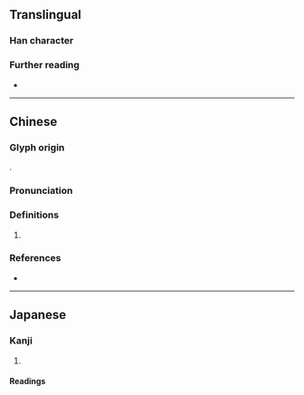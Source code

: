 {{character info}}
==Translingual==

===Han character===
{{Han char|rn=38|rad=女|as=12|sn=15|four=43450|canj=VYIA|ids=⿰女戠}}

===Further reading===
* {{Han ref|kx=0271.150|dkj=06722|hdz=21082.100|uh=5B02|ud=23298|bh=E55B|bd=58715}}

----

==Chinese==
{{zh-forms|s=𡛰}}

===Glyph origin===
{{Han compound|女|戠|c1=s|c2=p|ls=psc|t1=woman}}.

===Pronunciation===
{{zh-pron
|m=zhí
|c=zik1
|mc=y
|oc=y
|cat=pn
}}

===Definitions===
{{head|zh|Han character}}

# {{zh-used2|n}}

===References===
* {{R:yue:Hanzi}}

----

==Japanese==

===Kanji===
{{ja-kanji|grade=|rs=女12}}

# {{rfdef|ja|sort=女12}}

====Readings====
{{ja-readings
|goon=しき
|kanon=しょく
|kun=
}}